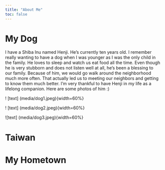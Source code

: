 ```yaml
---
title: "About Me"
toc: false
---
```


# My Dog

I have a Shiba Inu named Henji. He's currently ten years old. I remember really wanting to have a dog when I was younger as I was the only child in the family. He loves to sleep and watch us eat food all the time. Even though he is very stubborn and does not listen well at all, he's been a blessing to our family. Because of him, we would go walk around the neighborhood much more often. That actually led us to meeting our neighbors and getting to know them much better. I'm very thankful to have Henji in my life as a lifelong companion. Here are some photos of him :)

! \[text\] (media/dog1.jpeg){width=60%}

! \[text\] (media/dog2.jpeg){width=60%}

\![text\] (media/dog3.jpeg){width=60%}

# Taiwan

# My Hometown
